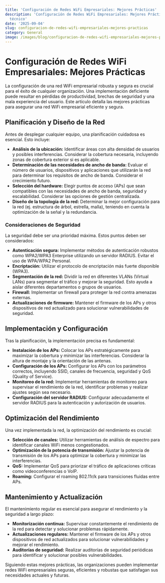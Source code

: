 ```yaml
---
title: 'Configuración de Redes WiFi Empresariales: Mejores Prácticas'
description: 'Configuración de Redes WiFi Empresariales: Mejores Prácticas — artículo
  técnico'
date: '2025-09-04'
slug: configuracion-de-redes-wifi-empresariales-mejores-practicas
category: General
image: /images/blog/configuracion-de-redes-wifi-empresariales-mejores-practicas/configuracion-de-redes-wifi-empresariales-mejores-practicas-hero-001.webp
---
```


# Configuración de Redes WiFi Empresariales: Mejores Prácticas

La configuración de una red WiFi empresarial robusta y segura es crucial para el éxito de cualquier organización.  Una implementación deficiente puede resultar en pérdidas de productividad, brechas de seguridad y una mala experiencia del usuario.  Este artículo detalla las mejores prácticas para asegurar una red WiFi empresarial eficiente y segura.

## Planificación y Diseño de la Red

Antes de desplegar cualquier equipo, una planificación cuidadosa es esencial.  Esto incluye:

* **Análisis de la ubicación:**  Identificar áreas con alta densidad de usuarios y posibles interferencias.  Considerar la cobertura necesaria, incluyendo zonas de cobertura exterior si es aplicable.
* **Determinación de las necesidades de ancho de banda:**  Evaluar el número de usuarios, dispositivos y aplicaciones que utilizarán la red para determinar los requisitos de ancho de banda.  Considerar el crecimiento futuro.
* **Selección del hardware:**  Elegir puntos de acceso (APs) que sean compatibles con las necesidades de ancho de banda,  seguridad y escalabilidad.  Considerar las opciones de gestión centralizada.
* **Diseño de la topología de la red:**  Determinar la mejor configuración para la red (ej. estructura de árbol, estrella, malla), teniendo en cuenta la optimización de la señal y la redundancia.

### Consideraciones de Seguridad

La seguridad debe ser una prioridad máxima.  Estos puntos deben ser considerados:

* **Autenticación segura:**  Implementar métodos de autenticación robustos como WPA2/WPA3 Enterprise utilizando un servidor RADIUS. Evitar el uso de WPA/WPA2 Personal.
* **Encriptación:**  Utilizar el protocolo de encriptación más fuerte disponible (WPA3).
* **Segmentación de la red:**  Dividir la red en diferentes VLANs (Virtual LANs) para segmentar el tráfico y mejorar la seguridad.  Esto ayuda a aislar diferentes departamentos o grupos de usuarios.
* **Firewall:**  Implementar un firewall para proteger la red contra amenazas externas.
* **Actualizaciones de firmware:**  Mantener el firmware de los APs y otros dispositivos de red actualizado para solucionar vulnerabilidades de seguridad.


## Implementación y Configuración

Tras la planificación, la implementación precisa es fundamental:

* **Instalación de los APs:**  Colocar los APs estratégicamente para maximizar la cobertura y minimizar las interferencias.  Considerar la altura de montaje y la orientación de las antenas.
* **Configuración de los APs:**  Configurar los APs con los parámetros correctos, incluyendo SSID, canales de frecuencia, seguridad y QoS (Quality of Service).
* **Monitoreo de la red:**  Implementar herramientas de monitoreo para supervisar el rendimiento de la red, identificar problemas y realizar ajustes según sea necesario.
* **Configuración del servidor RADIUS:**  Configurar adecuadamente el servidor RADIUS para la autenticación y autorización de usuarios.


## Optimización del Rendimiento

Una vez implementada la red, la optimización del rendimiento es crucial:

* **Selección de canales:**  Utilizar herramientas de análisis de espectro para identificar canales WiFi menos congestionados.
* **Optimización de la potencia de transmisión:**  Ajustar la potencia de transmisión de los APs para optimizar la cobertura y minimizar las interferencias.
* **QoS:**  Implementar QoS para priorizar el tráfico de aplicaciones críticas como videoconferencias o VoIP.
* **Roaming:**  Configurar el roaming 802.11r/k para transiciones fluidas entre APs.


## Mantenimiento y Actualización

El mantenimiento regular es esencial para asegurar el rendimiento y la seguridad a largo plazo:

* **Monitorización continua:**  Supervisar constantemente el rendimiento de la red para detectar y solucionar problemas rápidamente.
* **Actualizaciones regulares:**  Mantener el firmware de los APs y otros dispositivos de red actualizados para solucionar vulnerabilidades y mejorar el rendimiento.
* **Auditorías de seguridad:**  Realizar auditorías de seguridad periódicas para identificar y solucionar posibles vulnerabilidades.


Siguiendo estas mejores prácticas, las organizaciones pueden implementar redes WiFi empresariales seguras, eficientes y robustas que satisfagan sus necesidades actuales y futuras.
